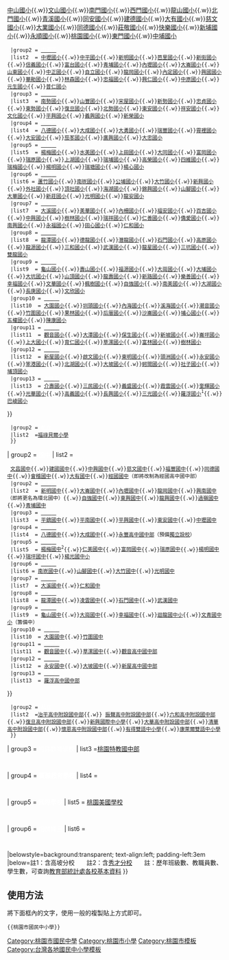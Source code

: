 {{Navbox
|name  =桃園市國民中小學
|state =collapsed
|tracking = <includeonly>no</includeonly>
|image=[[File:Emblem of Taoyuan City.svg|130px|桃園市縣徽]]
|title = [[桃園市國民中學列表|<span style="color: #FFFFFF;">桃園市國民中小學</span>]]
|titlestyle = background:{{Navbox Musical artist/color|#174592}};color:#fff;
|groupstyle = background:#0645ad;
| group1 = <span style="color:#FFFFFF;">國小</span>
| list1  =
  {{Navbox subgroup
  |groupstyle = background:#0645ad
  |group1= <span style="color:#FFFFFF;">市立</span>
  |list1 = 
   {{Navbox|child
   |groupstyle = background:#0645ad
  |group1 = [[桃園區|<span style="color:#FFFFFF;">桃園區</span>]]
  |list1  = [[桃園市桃園區成功國民小學|成功國小]]{{.w}}[[桃園市桃園區會稽國民小學|會稽國小]]{{.w}}[[桃園市桃園區建國國民小學|建國國小]]{{.w}}[[桃園市桃園區中山國民小學|中山國小]]{{.w}}[[桃園市桃園區文山國民小學|文山國小]]{{.w}}[[桃園市桃園區南門國民小學|南門國小]]{{.w}}[[桃園市桃園區西門國民小學|西門國小]]{{.w}}[[桃園市桃園區龍山國民小學|龍山國小]]{{.w}}[[桃園市桃園區北門國民小學|北門國小]]{{.w}}[[桃園市桃園區青溪國民小學|青溪國小]]{{.w}}[[桃園市桃園區同安國民小學|同安國小]]{{.w}}[[桃園市桃園區建德國民小學|建德國小]]{{.w}}[[桃園市桃園區大有國民小學|大有國小]]{{.w}}[[桃園市桃園區慈文國民小學|慈文國小]]{{.w}}[[桃園市桃園區大業國民小學|大業國小]]{{.w}}[[桃園市桃園區同德國民小學|同德國小]]{{.w}}[[桃園市桃園區莊敬國民小學|莊敬國小]]{{.w}}[[桃園市桃園區快樂國民小學|快樂國小]]{{.w}}[[桃園市桃園區新埔國民小學|新埔國小]]{{.w}}[[桃園市桃園區永順國民小學|永順國小]]{{.w}}[[桃園市桃園區桃園國民小學|桃園國小]]{{.w}}[[桃園市桃園區東門國民小學|東門國小]]{{.w}}[[桃園市桃園區中埔國民小學|中埔國小]]
  |group2 = [[中壢區|<span style="color:#FFFFFF;">中壢區</span>]]
  |list2  = [[桃園市中壢區中壢國民小學|中壢國小]]{{.w}}[[桃園市中壢區中平國民小學|中平國小]]{{.w}}[[桃園市中壢區新明國民小學|新明國小]]{{.w}}[[桃園市中壢區芭里國民小學|芭里國小]]{{.w}}[[桃園市中壢區新街國民小學|新街國小]]{{.w}}[[桃園市中壢區信義國民小學|信義國小]]{{.w}}[[桃園市中壢區富台國民小學|富台國小]]{{.w}}[[桃園市中壢區青埔國民小學|青埔國小]]{{.w}}[[桃園市中壢區內壢國民小學|內壢國小]]{{.w}}[[桃園市中壢區大崙國民小學|大崙國小]]{{.w}}[[桃園市中壢區山東國民小學|山東國小]]{{.w}}[[桃園市中壢區中正國民小學|中正國小]]{{.w}}[[桃園市中壢區自立國民小學|自立國小]]{{.w}}[[桃園市中壢區龍岡國民小學|龍岡國小]]{{.w}}[[桃園市中壢區內定國民小學|內定國小]]{{.w}}[[桃園市中壢區興國國民小學|興國國小]]{{.w}}[[桃園市中壢區華勛國民小學|華勛國小]]{{.w}}[[桃園市中壢區林森國民小學|林森國小]]{{.w}}[[桃園市中壢區忠福國民小學|忠福國小]]{{.w}}[[桃園市中壢區興仁國民小學|興仁國小]]{{.w}}[[桃園市中壢區中原國民小學|中原國小]]{{.w}}[[桃園市中壢區元生國民小學|元生國小]]{{.w}}[[桃園市中壢區普仁國民小學|普仁國小]]
  |group3 = [[平鎮區|<span style="color:#FFFFFF;">平鎮區</span>]]
  |list3  = [[桃園市平鎮區南勢國民小學|南勢國小]]{{.w}}[[桃園市平鎮區山豐國民小學|山豐國小]]{{.w}}[[桃園市平鎮區宋屋國民小學|宋屋國小]]{{.w}}[[桃園市平鎮區新勢國民小學|新勢國小]]{{.w}}[[桃園市平鎮區忠貞國民小學|忠貞國小]]{{.w}}[[桃園市平鎮區東勢國民小學|東勢國小]]{{.w}}[[桃園市平鎮區復旦國民小學|復旦國小]]{{.w}}[[桃園市平鎮區北勢國民小學|北勢國小]]{{.w}}[[桃園市平鎮區東安國民小學|東安國小]]{{.w}}[[桃園市平鎮區祥安國民小學|祥安國小]]{{.w}}[[桃園市平鎮區文化國民小學|文化國小]]{{.w}}[[桃園市平鎮區平興國民小學|平興國小]]{{.w}}[[桃園市平鎮區義興國民小學|義興國小]]{{.w}}[[桃園市平鎮區新榮國民小學|新榮國小]]
  |group4 = [[八德區|<span style="color:#FFFFFF;">八德區</span>]]
  |list4  = [[桃園市八德區八德國民小學|八德國小]]{{.w}}[[桃園市八德區大成國民小學|大成國小]]{{.w}}[[桃園市八德區大勇國民小學|大勇國小]]{{.w}}[[桃園市八德區瑞豐國民小學|瑞豐國小]]{{.w}}[[桃園市八德區霄裡國民小學|霄裡國小]]{{.w}}[[桃園市八德區大安國民小學|大安國小]]{{.w}}[[桃園市八德區茄苳國民小學|茄苳國小]]{{.w}}[[桃園市八德區廣興國民小學|廣興國小]]{{.w}}[[桃園市八德區大忠國民小學|大忠國小]]
  |group5 = [[楊梅區|<span style="color:#FFFFFF;">楊梅區</span>]]
  |list5  = [[桃園市楊梅區楊梅國民小學|楊梅國小]]{{.w}}[[桃園市楊梅區水美國民小學|水美國小]]{{.w}}[[桃園市楊梅區上田國民小學|上田國小]]{{.w}}[[桃園市楊梅區大同國民小學|大同國小]]{{.w}}[[桃園市楊梅區富岡國民小學|富岡國小]]{{.w}}[[桃園市楊梅區瑞原國民小學|瑞原國小]]{{.w}}[[桃園市楊梅區上湖國民小學|上湖國小]]{{.w}}[[桃園市楊梅區瑞埔國民小學|瑞埔國小]]{{.w}}[[桃園市楊梅區高榮國民小學|高榮國小]]{{.w}}[[桃園市楊梅區四維國民小學|四維國小]]{{.w}}[[桃園市楊梅區瑞梅國民小學|瑞梅國小]]{{.w}}[[桃園市楊梅區楊明國民小學|楊明國小]]{{.w}}[[桃園市楊梅區瑞塘國民小學|瑞塘國小]]{{.w}}[[桃園市楊梅區楊心國民小學|楊心國小]]
  |group6 = [[蘆竹區|<span style="color:#FFFFFF;">蘆竹區</span>]]
  |list6 = [[桃園市蘆竹區蘆竹國民小學|蘆竹國小]]{{.w}}[[桃園市蘆竹區南崁國民小學|南崁國小]]{{.w}}[[桃園市蘆竹區公埔國民小學|公埔國小]]{{.w}}[[桃園市蘆竹區大竹國民小學|大竹國小]]{{.w}}[[桃園市蘆竹區新興國民小學|新興國小]]{{.w}}[[桃園市蘆竹區外社國民小學|外社國小]]{{.w}}[[桃園市蘆竹區頂社國民小學|頂社國小]]{{.w}}[[桃園市蘆竹區海湖國民小學|海湖國小]]{{.w}}[[桃園市蘆竹區錦興國民小學|錦興國小]]{{.w}}[[桃園市蘆竹區山腳國民小學|山腳國小]]{{.w}}[[桃園市蘆竹區大華國民小學|大華國小]]{{.w}}[[桃園市蘆竹區新莊國民小學|新莊國小]]{{.w}}[[桃園市蘆竹區光明國民小學|光明國小]]{{.w}}[[桃園市蘆竹區龍安國民小學|龍安國小]]
  |group7 = [[大溪區|<span style="color:#FFFFFF;">大溪區</span>]]
  |list7  = [[桃園市大溪區大溪國民小學|大溪國小]]{{.w}}[[桃園市大溪區美華國民小學|美華國小]]{{.w}}[[桃園市大溪區內柵國民小學|內柵國小]]{{.w}}[[桃園市大溪區福安國民小學|福安國小]]{{.w}}[[桃園市大溪區百吉國民小學|百吉國小]]{{.w}}[[桃園市大溪區中興國民小學|中興國小]]{{.w}}[[桃園市大溪區員樹林國民小學|樹林國小]]{{.w}}[[桃園市大溪區瑞祥國民小學|瑞祥國小]]{{.w}}[[桃園市大溪區仁善國民小學|仁善國小]]{{.w}}[[桃園市大溪區僑愛國民小學|僑愛國小]]{{.w}}[[桃園市大溪區南興國民小學|南興國小]]{{.w}}[[桃園市大溪區永福國民小學|永福國小]]{{.w}}[[桃園市大溪區田心國民小學|田心國小]]{{.w}}[[桃園市大溪區仁和國民小學|仁和國小]]
  |group8 = [[龍潭區 (桃園市)|<span style="color:#FFFFFF;">龍潭區</span>]]
  |list8  = [[桃園市龍潭區龍潭國民小學|龍潭國小]]{{.w}}[[桃園市龍潭區德龍國民小學|德龍國小]]{{.w}}[[桃園市龍潭區潛龍國民小學|潛龍國小]]{{.w}}[[桃園市龍潭區石門國民小學|石門國小]]{{.w}}[[桃園市龍潭區高原國民小學|高原國小]]{{.w}}[[桃園市龍潭區龍源國民小學|龍源國小]]{{.w}}[[桃園市龍潭區三和國民小學|三和國小]]{{.w}}[[桃園市龍潭區武漢國民小學|武漢國小]]{{.w}}[[桃園市龍潭區龍星國民小學|龍星國小]]{{.w}}[[桃園市龍潭區三坑國民小學|三坑國小]]{{.w}}[[桃園市龍潭區雙龍國民小學|雙龍國小]]
  |group9 = [[龜山區|<span style="color:#FFFFFF;">龜山區</span>]]
  |list9  = [[桃園市龜山區龜山國民小學|龜山國小]]{{.w}}[[桃園市龜山區壽山國民小學|壽山國小]]{{.w}}[[桃園市龜山區福源國民小學|福源國小]]{{.w}}[[桃園市龜山區大崗國民小學|大崗國小]]{{.w}}[[桃園市龜山區大埔國民小學|大埔國小]]{{.w}}[[桃園市龜山區大坑國民小學|大坑國小]]{{.w}}[[桃園市龜山區山頂國民小學|山頂國小]]{{.w}}[[桃園市龜山區龍壽國民小學|龍壽國小]]{{.w}}[[桃園市龜山區新路國民小學|新路國小]]{{.w}}[[桃園市龜山區樂善國民小學|樂善國小]]{{.w}}[[桃園市龜山區幸福國民小學|幸福國小]]{{.w}}[[桃園市龜山區文華國民小學|文華國小]]{{.w}}[[桃園市龜山區楓樹國民小學|楓樹國小]]{{.w}}[[桃園市龜山區自強國民小學|自強國小]]{{.w}}[[桃園市龜山區南美國民小學|南美國小]]{{.w}}[[桃園市龜山區大湖國民小學|大湖國小]]{{.w}}[[桃園市龜山區長庚國民小學|長庚國小]]{{.w}}[[桃園市龜山區文欣國民小學|文欣國小]]
  |group10 = [[大園區|<span style="color:#FFFFFF;">大園區</span>]]
  |list10  = [[桃園市大園區大園國民小學|大園國小]]{{.w}}[[桃園市大園區圳頭國民小學|圳頭國小]]{{.w}}[[桃園市大園區內海國民小學|內海國小]]{{.w}}[[桃園市大園區溪海國民小學|溪海國小]]{{.w}}[[桃園市大園區潮音國民小學|潮音國小]]{{.w}}[[桃園市大園區竹圍國民小學|竹圍國小]]{{.w}}[[桃園市大園區果林國民小學|果林國小]]{{.w}}[[桃園市大園區后厝國民小學|后厝國小]]{{.w}}[[桃園市大園區沙崙國民小學|沙崙國小]]{{.w}}[[桃園市大園區埔心國民小學|埔心國小]]{{.w}}[[桃園市大園區五權國民小學|五權國小]]{{.w}}[[桃園市大園區陳康國民小學|陳康國小]]
  |group11 = [[觀音區|<span style="color:#FFFFFF;">觀音區</span>]]
  |list11  = [[桃園市觀音區觀音國民小學|觀音國小]]{{.w}}[[桃園市觀音區大潭國民小學|大潭國小]]{{.w}}[[桃園市觀音區保生國民小學|保生國小]]{{.w}}[[桃園市觀音區新坡國民小學|新坡國小]]{{.w}}[[桃園市觀音區崙坪國民小學|崙坪國小]]{{.w}}[[桃園市觀音區上大國民小學|上大國小]]{{.w}}[[桃園市觀音區育仁國民小學|育仁國小]]{{.w}}[[桃園市觀音區草漯國民小學|草漯國小]]{{.w}}[[桃園市觀音區富林國民小學|富林國小]]{{.w}}[[桃園市觀音區樹林國民小學|樹林國小]]
  |group12 = [[新屋區|<span style="color:#FFFFFF;">新屋區</span>]]
  |list12  = [[桃園市新屋區新屋國民小學|新屋國小]]{{.w}}[[桃園市新屋區啟文國民小學|啟文國小]]{{.w}}[[桃園市新屋區東明國民小學|東明國小]]{{.w}}[[桃園市新屋區頭洲國民小學|頭洲國小]]{{.w}}[[桃園市新屋區永安國民小學|永安國小]]{{.w}}[[桃園市新屋區笨港國民小學|笨港國小]]{{.w}}[[桃園市新屋區北湖國民小學|北湖國小]]{{.w}}[[桃園市新屋區大坡國民小學|大坡國小]]{{.w}}[[桃園市新屋區蚵間國民小學|蚵間國小]]{{.w}}[[桃園市新屋區社子國民小學|社子國小]]{{.w}}[[桃園市新屋區埔頂國民小學|埔頂國小]]
  |group13 = [[復興區 (桃園市)|<span style="color:#FFFFFF;">復興區</span>]]
  |list13  = [[桃園市復興區介壽國民小學|介壽國小]]{{.w}}[[桃園市復興區三民國民小學|三民國小]]{{.w}}[[桃園市復興區義盛國民小學|義盛國小]]{{.w}}[[桃園市復興區霞雲國民小學|霞雲國小]]{{.w}}[[桃園市復興區奎輝國民小學|奎輝國小]]{{.w}}[[桃園市復興區光華國民小學|光華國小]]{{.w}}[[桃園市復興區高義國民小學|高義國小]]{{.w}}[[桃園市復興區長興國民小學|長興國小]]{{.w}}[[桃園市復興區三光國民小學|三光國小]]{{.w}}[[桃園市復興區羅浮國民小學|羅浮國小]]<sup>1</sup>{{.w}}[[桃園市復興區巴崚國民小學|巴崚國小]]
}}
  |group2 = <span style="color:#FFFFFF;">私立</span>
  |list2  =[[桃園市私立福祿貝爾雙語小學|福祿貝爾小學]]
  }}
| group2 = <span style="color:#FFFFFF;">國中</span>
| list2  =
  {{Navbox subgroup
  |groupstyle = background:#0645ad
  |group1= <span style="color:#FFFFFF;">市立</span>
  |list1 = 
   {{Navbox|child
   |groupstyle = background:#0645ad
  |group1 = [[桃園區|<span style="color:#FFFFFF;">桃園區</span>]]
  |list1  = [[桃園市立桃園國民中學|桃園國中]]{{.w}}[[桃園市立青溪國民中學|青溪國中]]{{.w}}[[桃園市立文昌國民中學|文昌國中]]{{.w}}[[桃園市立建國國民中學|建國國中]]{{.w}}[[桃園市立中興國民中學|中興國中]]{{.w}}[[桃園市立慈文國民中學|慈文國中]]{{.w}}[[桃園市立福豐國民中學|福豐國中]]{{.w}}[[桃園市立同德國民中學|同德國中]]{{.w}}[[桃園市立會稽國民中學|會稽國中]]{{.w}}[[桃園市立大有國民中學|大有國中]]{{.w}}[[桃園市立經國國民中學|經國國中]]（即將改制為經國高中國中部）
  |group2 = [[中壢區|<span style="color:#FFFFFF;">中壢區</span>]]
  |list2  = [[桃園市立新明國民中學|新明國中]]{{.w}}[[桃園市立大崙國民中學|大崙國中]]{{.w}}[[桃園市立內壢國民中學|內壢國中]]{{.w}}[[桃園市立龍岡國民中學|龍岡國中]]{{.w}}[[桃園市立興南國民中學|興南國中]]（即將更名為環北國中）{{.w}}[[桃園市立自強國民中學|自強國中]]{{.w}}[[桃園市立東興國民中學|東興國中]]{{.w}}[[桃園市立龍興國民中學|龍興國中]]{{.w}}[[桃園市立過嶺國民中學|過嶺國中]]{{.w}}[[桃園市立青埔國民中學|青埔國中]]
  |group3 = [[平鎮區|<span style="color:#FFFFFF;">平鎮區</span>]]
  |list3  = [[桃園市立平鎮國民中學|平鎮國中]]{{.w}}[[桃園市立平南國民中學|平南國中]]{{.w}}[[桃園市立平興國民中學|平興國中]]{{.w}}[[桃園市立東安國民中學|東安國中]]{{.w}}[[桃園市立中壢國民中學|中壢國中]]
  |group4 = [[八德區|<span style="color:#FFFFFF;">八德區</span>]]
  |list4  = [[桃園市立八德國民中學|八德國中]]{{.w}}[[桃園市立大成國民中學|大成國中]]{{.w}}[[桃園市立永豐高級中等學校|永豐高中國中部]]（預備[[桃園市立永豐國民中學|獨立設校]]）
  |group5 = [[楊梅區|<span style="color:#FFFFFF;">楊梅區</span>]]
  |list5  = [[桃園市立楊梅國民中學|楊梅國中]]<sup>2</sup>{{.w}}[[桃園市立仁美國民中學|仁美國中]]{{.w}}[[桃園市立富岡國民中學|富岡國中]]{{.w}}[[桃園市立瑞原國民中學|瑞原國中]]{{.w}}[[桃園市立楊明國民中學|楊明國中]]{{.w}}[[桃園市立瑞坪國民中學|瑞坪國中]]{{.w}}[[桃園市立楊光國民中小學|楊光國中小]]
  |group6 = [[蘆竹區|<span style="color:#FFFFFF;">蘆竹區</span>]]
  |list6 = [[桃園市立南崁國民中學|南崁國中]]{{.w}}[[桃園市立山腳國民中學|山腳國中]]{{.w}}[[桃園市立大竹國民中學|大竹國中]]{{.w}}[[桃園市立光明國民中學|光明國中]]
  |group7 = [[大溪區|<span style="color:#FFFFFF;">大溪區</span>]]
  |list7  = [[桃園市立大溪國民中學|大溪國中]]{{.w}}[[桃園市立仁和國民中學|仁和國中]]
  |group8 = [[龍潭區 (桃園市)|<span style="color:#FFFFFF;">龍潭區</span>]]
  |list8  = [[桃園市立龍潭國民中學|龍潭國中]]{{.w}}[[桃園市立凌雲國民中學|凌雲國中]]{{.w}}[[桃園市立石門國民中學|石門國中]]{{.w}}[[桃園市立武漢國民中學|武漢國中]]
  |group9 = [[龜山區|<span style="color:#FFFFFF;">龜山區</span>]]
  |list9  = [[桃園市立龜山國民中學|龜山國中]]{{.w}}[[桃園市立大崗國民中學|大崗國中]]{{.w}}[[桃園市立幸福國民中學|幸福國中]]{{.w}}[[桃園市立迴龍國民中小學|迴龍國中小]]{{.w}}[[桃園市立文青國民中小學|文青國中小]]（籌備中）
  |group10 = [[大園區|<span style="color:#FFFFFF;">大園區</span>]]
  |list10  = [[桃園市立大園國民中學|大園國中]]{{.w}}[[桃園市立竹圍國民中學|竹圍國中]]
  |group11 = [[觀音區|<span style="color:#FFFFFF;">觀音區</span>]]
  |list11  = [[桃園市立觀音國民中學|觀音國中]]{{.w}}[[桃園市立草漯國民中學|草漯國中]]{{.w}}[[桃園市立觀音高級中等學校|觀音高中國中部]]
  |group12 = [[新屋區|<span style="color:#FFFFFF;">新屋區</span>]]
  |list12  = [[桃園市立永安國民中學|永安國中]]{{.w}}[[桃園市立大坡國民中學|大坡國中]]{{.w}}[[桃園市立新屋高級中等學校|新屋高中國中部]]
  |group13 = [[復興區 (桃園市)|<span style="color:#FFFFFF;">復興區</span>]]
  |list13  = [[桃園市立羅浮高級中等學校|羅浮高中國中部]]
}}
  |group2 = <span style="color:#FFFFFF;">私立</span>
  |list2  =[[桃園市私立治平高級中學|治平高中附設國中部]]{{.w}} [[桃園市私立振聲高級中學|振聲高中附設國中部]]{{.w}}[[桃園市私立六和高級中學|六和高中附設國中部]]{{.w}}[[桃園市私立復旦高級中學|復旦高中附設國中部]]{{.w}}[[桃園市私立新興高級中學|新興國際中小學]]{{.w}}[[桃園市私立大華高級中學|大華高中附設國中部]]{{.w}}[[桃園市私立清華高級中學|清華高中附設國中部]]{{.w}}[[桃園市懷恩高級中等學校|懷恩高中附設國中部]]{{.w}}[[桃園市私立有得雙語中小學|有得雙語中小學]]{{.w}}[[桃園市私立康萊爾雙語中小學|康萊爾雙語中小學]]
  }}
| group3 = <span style="color:#FFFFFF;">特殊教育學校</span>
| list3  =[[桃園市立桃園特殊教育學校|桃園特教國中部]]

  {{Navbox subgroup
  |groupstyle = background:#0645ad
  |group1 = <span style="color:#FFFFFF;">市立</span>
  |list1  = 
 
  }}
| group4 = <span style="color:#FFFFFF;">'''實驗教育學校'''</span>
| list4  =
  {{Navbox subgroup
  |groupstyle = background:#0645ad
  |group1 = <span style="color:#FFFFFF;">市立</span>
  |list1  = [[桃園市立仁美華德福實驗高級中等學校|仁美華德福實驗高中國中部（規劃中）]]（新屋高中附設華德福高中部及仁美國中附設華德福國中小合併改制）
  |group2 = <span style="color:#FFFFFF;">私立</span>
  |list2  = [[財團法人桃園市民營瓦國民中小學|諾瓦國中小]]
  }}
| group5 = '''<span style="color:#FFFFFF;">國際學校</span>'''
| list5  = [[桃園美國學校]]
  {{Navbox subgroup
  |titlestyle = background:#ADDFFF
  |groupstyle = background:#C6DEFF
  |group1 = 私立
  |list1  = 
  }}
| group6 = <span style="color:#FFFFFF;">相關條目</span>
| list6  =
  {{Navbox subgroup
  |titlestyle = background:#ADDFFF
  |groupstyle = background:#C6DEFF
  |group1 = 
  |list1  = [[台灣國際學校列表]]、[[完全中學]]
  }}
|belowstyle=background:transparent; text-align:left; padding-left:3em
|below=註1：含高坡分校　　註2：含[http://163.30.191.134/xoops2/ 秀才分校]　　註：歷年班級數、教職員數、學生數，可查詢[http://www.edu.tw/statistics/ 教育部統計處各校基本資料] }}
<noinclude>

== 使用方法 ==
將下面框內的文字，使用一般的複製貼上方式即可。
<pre>{{桃園市國民中小學}}</pre>
[[Category:桃園市國民中學]]
[[Category:桃園市小學]]
[[Category:桃園市模板]]
[[Category:台灣各地國民中小學模板]]
</noinclude>